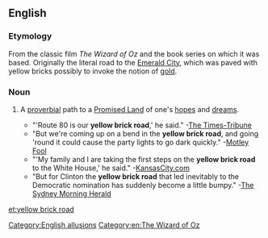 ==English==

===Etymology===
From the classic film ''The Wizard of Oz'' and the book series on which it was based. Originally the literal road to the [[w:Emerald City|Emerald City]], which was paved with yellow bricks possibly to invoke the notion of [[gold]].

===Noun===
{{en-noun|head=[[yellow]] [[brick]] [[road]]}}

# {{lb|en|idiomatic|often|humorous}} A [[proverbial]] path to a [[Promised Land]] of one's [[hope]]s and [[dream]]s.
#* "'Route 80 is our '''yellow brick road''',' he said." -[http://www.thetimes-tribune.com/site/news.cfm?newsid=19077090&BRD=2185&PAG=461&dept_id=415898&rfi= The Times-Tribune]
#* "But we're coming up on a bend in the '''yellow brick road''', and going 'round it could cause the party lights to go dark quickly." -[http://www.fool.com/investing/general/2007/12/11/the-impending-destruction-of-the-us-economy-part-1.aspx Motley Fool]
#* "'My family and I are taking the first steps on the '''yellow brick road''' to the White House,' he said." -[http://www.kansascity.com/news/columnists/steve_kraske/story/415406.html KansasCity.com]
#* "But for Clinton the '''yellow brick road''' that led inevitably to the Democratic nomination has suddenly become a little bumpy." -[http://www.smh.com.au/news/world/hillarys-mountain-gets-higher/2007/12/20/1197740468216.html The Sydney Morning Herald]

[[Category:English allusions]]
[[Category:en:The Wizard of Oz]]

[[et:yellow brick road]]